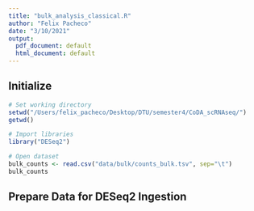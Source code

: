 ```yaml
---
title: "bulk_analysis_classical.R"
author: "Felix Pacheco"
date: "3/10/2021"
output:
  pdf_document: default
  html_document: default
---
```


## Initialize 
```r
# Set working directory
setwd("/Users/felix_pacheco/Desktop/DTU/semester4/CoDA_scRNAseq/")
getwd()

# Import libraries
library("DESeq2")

# Open dataset
bulk_counts <- read.csv("data/bulk/counts_bulk.tsv", sep="\t")
bulk_counts
```

## Prepare Data for DESeq2 Ingestion
```r

```



